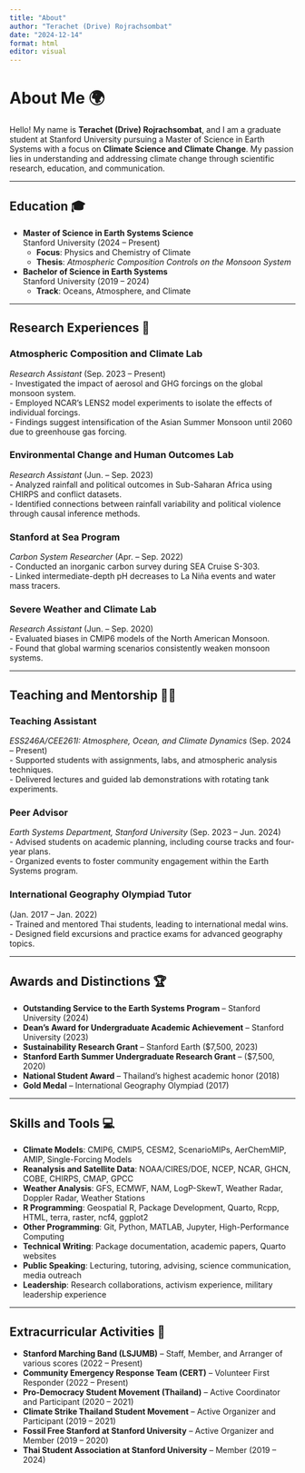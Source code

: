 ```yaml
---
title: "About"
author: "Terachet (Drive) Rojrachsombat"
date: "2024-12-14"
format: html
editor: visual
---
```


# About Me 🌍

Hello! My name is **Terachet (Drive) Rojrachsombat**, and I am a graduate student at Stanford University pursuing a Master of Science in Earth Systems with a focus on **Climate Science and Climate Change**. My passion lies in understanding and addressing climate change through scientific research, education, and communication.

---

## Education 🎓

- **Master of Science in Earth Systems Science**  
  Stanford University (2024 – Present)  
  - **Focus**: Physics and Chemistry of Climate  
  - **Thesis**: *Atmospheric Composition Controls on the Monsoon System*

- **Bachelor of Science in Earth Systems**  
  Stanford University (2019 – 2024)  
  - **Track**: Oceans, Atmosphere, and Climate  

---

## Research Experiences 🔬

### **Atmospheric Composition and Climate Lab**  
*Research Assistant* (Sep. 2023 – Present)  
- Investigated the impact of aerosol and GHG forcings on the global monsoon system.  
- Employed NCAR’s LENS2 model experiments to isolate the effects of individual forcings.  
- Findings suggest intensification of the Asian Summer Monsoon until 2060 due to greenhouse gas forcing.

### **Environmental Change and Human Outcomes Lab**  
*Research Assistant* (Jun. – Sep. 2023)  
- Analyzed rainfall and political outcomes in Sub-Saharan Africa using CHIRPS and conflict datasets.  
- Identified connections between rainfall variability and political violence through causal inference methods.

### **Stanford at Sea Program**  
*Carbon System Researcher* (Apr. – Sep. 2022)  
- Conducted an inorganic carbon survey during SEA Cruise S-303.  
- Linked intermediate-depth pH decreases to La Niña events and water mass tracers.

### **Severe Weather and Climate Lab**  
*Research Assistant* (Jun. – Sep. 2020)  
- Evaluated biases in CMIP6 models of the North American Monsoon.  
- Found that global warming scenarios consistently weaken monsoon systems.

---

## Teaching and Mentorship 👨‍🏫

### **Teaching Assistant**  
*ESS246A/CEE261I: Atmosphere, Ocean, and Climate Dynamics* (Sep. 2024 – Present)  
- Supported students with assignments, labs, and atmospheric analysis techniques.  
- Delivered lectures and guided lab demonstrations with rotating tank experiments.

### **Peer Advisor**  
*Earth Systems Department, Stanford University* (Sep. 2023 – Jun. 2024)  
- Advised students on academic planning, including course tracks and four-year plans.  
- Organized events to foster community engagement within the Earth Systems program.

### **International Geography Olympiad Tutor**  
(Jan. 2017 – Jan. 2022)  
- Trained and mentored Thai students, leading to international medal wins.  
- Designed field excursions and practice exams for advanced geography topics.

---

## Awards and Distinctions 🏆

- **Outstanding Service to the Earth Systems Program** – Stanford University (2024)  
- **Dean’s Award for Undergraduate Academic Achievement** – Stanford University (2023)  
- **Sustainability Research Grant** – Stanford Earth ($7,500, 2023)  
- **Stanford Earth Summer Undergraduate Research Grant** – ($7,500, 2020) 
- **National Student Award** – Thailand’s highest academic honor (2018)  
- **Gold Medal** – International Geography Olympiad (2017)  

---

## Skills and Tools 💻

- **Climate Models**: CMIP6, CMIP5, CESM2, ScenarioMIPs, AerChemMIP, AMIP, Single-Forcing Models  
- **Reanalysis and Satellite Data**: NOAA/CIRES/DOE, NCEP, NCAR, GHCN, COBE, CHIRPS, CMAP, GPCC  
- **Weather Analysis**: GFS, ECMWF, NAM, LogP-SkewT, Weather Radar, Doppler Radar, Weather Stations  
- **R Programming**: Geospatial R, Package Development, Quarto, Rcpp, HTML, terra, raster, ncf4, ggplot2  
- **Other Programming**: Git, Python, MATLAB, Jupyter, High-Performance Computing  
- **Technical Writing**: Package documentation, academic papers, Quarto websites  
- **Public Speaking**: Lecturing, tutoring, advising, science communication, media outreach  
- **Leadership**: Research collaborations, activism experience, military leadership experience  

---

## Extracurricular Activities 🌟

- **Stanford Marching Band (LSJUMB)** – Staff, Member, and Arranger of various scores (2022 – Present)  
- **Community Emergency Response Team (CERT)** – Volunteer First Responder (2022 – Present)  
- **Pro-Democracy Student Movement (Thailand)** – Active Coordinator and Participant (2020 – 2021)
- **Climate Strike Thailand Student Movement** – Active Organizer and Participant (2019 – 2021)  
- **Fossil Free Stanford at Stanford University** – Active Organizer and Member (2019 – 2020)  
- **Thai Student Association at Stanford University** – Member (2019 – 2024)
